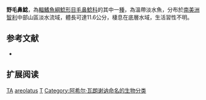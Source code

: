 {{Speciesbox
| name = 野毛鼻鯰
| image = 
| image_width = 
| status = DD
| status_system = IUCN3.1
| genus = Trichomycterus
| species = areolatus 
| authority = [[Achille_Valenciennes|Valenciennes]], 1846
| synonyms = *''Trichomycterus areolatum'', Valenciennes, 1846
*''Trichomycterus maculatus'', Valenciennes, 1846
*''Trichomycterus maculatum'', Valenciennes, 1846
*''Trichomycterus marmoratus'', Philippi, 1866
*''Pygidium marmoratum'', Philippi, 1866
*''Trichomycterus pallens'', Philippi, 1866
}}

'''野毛鼻鯰'''，為[[輻鰭魚綱|輻鰭魚綱]][[鯰形目|鯰形目]][[毛鼻鯰科|毛鼻鯰科]]的其中一[[種|種]]，為溫帶淡水魚，分布於[[南美洲|南美洲]][[智利|智利]]中部山區淡水流域，體長可達11.6公分，棲息在底層水域，生活習性不明。

== 参考文献 ==
*{{FishBase_species|genus=Trichomycterus|species|areolatus |year=2014|month=10}}

== 扩展阅读 ==
{{refbegin}}
{{wikispecies-inline|Trichomycterus areolatus|野毛鼻鯰}}
{{refend}}
{{Taxonbar|from=Q3752763}}

[[Category:IUCN红色名录数据缺乏物种|TA]]
[[Category:毛鼻鯰属|areolatus]]
[[Category:1846年描述的魚類|T]]
[[Category:阿希尔·瓦朗谢讷命名的生物分类|Category:阿希尔·瓦朗谢讷命名的生物分类]]


{{鯰形目小作品}}